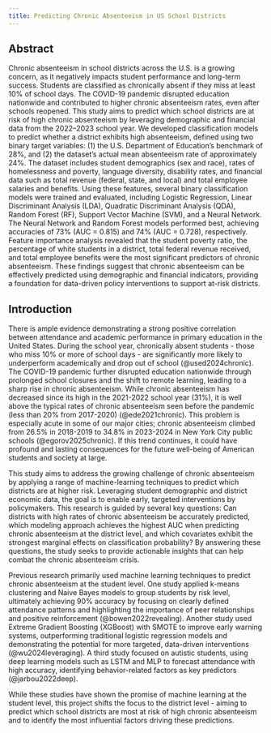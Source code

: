 ```yaml
---
title: Predicting Chronic Absenteeism in US School Districts
---
```


## Abstract

Chronic absenteeism in school districts across the U.S. is a growing concern, as it negatively impacts student performance and long-term success. Students are classified as chronically absent if they miss at least 10% of school days. The COVID-19 pandemic disrupted education nationwide and contributed to higher chronic absenteeism rates, even after schools reopened. This study aims to predict which school districts are at risk of high chronic absenteeism by leveraging demographic and financial data from the 2022–2023 school year. We developed classification models to predict whether a district exhibits high absenteeism, defined using two binary target variables: (1) the U.S. Department of Education’s benchmark of 28%, and (2) the dataset’s actual mean absenteeism rate of approximately 24%. The dataset includes student demographics (sex and race), rates of homelessness and poverty, language diversity, disability rates, and financial data such as total revenue (federal, state, and local) and total employee salaries and benefits. Using these features, several binary classification models were trained and evaluated, including Logistic Regression, Linear Discriminant Analysis (LDA), Quadratic Discriminant Analysis (QDA), Random Forest (RF), Support Vector Machine (SVM), and a Neural Network. The Neural Network and Random Forest models performed best, achieving accuracies of 73% (AUC = 0.815) and 74% (AUC = 0.728), respectively. Feature importance analysis revealed that the student poverty ratio, the percentage of white students in a district, total federal revenue received, and total employee benefits were the most significant predictors of chronic absenteeism. These findings suggest that chronic absenteeism can be effectively predicted using demographic and financial indicators, providing a foundation for data-driven policy interventions to support at-risk districts.

## Introduction

There is ample evidence demonstrating a strong positive correlation between attendance and academic performance in primary education in the United States. During the school year, chronically absent students - those who miss 10% or more of school days - are significantly more likely to underperform academically and drop out of school (@used2024chronic). The COVID-19 pandemic further disrupted education nationwide through prolonged school closures and the shift to remote learning, leading to a sharp rise in chronic absenteeism. While chronic absenteeism has decreased since its high in the 2021-2022 school year (31%), it is well above the typical rates of chronic absenteeism seen before the pandemic (less than 20% from 2017-2020) (@ede2021chronic). This problem is especially acute in some of our major cities; chronic absenteeism climbed from 26.5% in 2018-2019 to 34.8% in 2023-2024 in New York City public schools (@egorov2025chronic). If this trend continues, it could have profound and lasting consequences for the future well-being of American students and society at large.

This study aims to address the growing challenge of chronic absenteeism by applying a range of machine-learning techniques to predict which districts are at higher risk. Leveraging student demographic and district economic data, the goal is to enable early, targeted interventions by policymakers. This research is guided by several key questions: Can districts with high rates of chronic absenteeism be accurately predicted, which modeling approach achieves the highest AUC when predicting chronic absenteeism at the district level, and which covariates exhibit the strongest marginal effects on classification probability? By answering these questions, the study seeks to provide actionable insights that can help combat the chronic absenteeism crisis.

Previous research primarily used machine learning techniques to predict chronic absenteeism at the student level. One study applied k-means clustering and Naive Bayes models to group students by risk level, ultimately achieving 90% accuracy by focusing on clearly defined attendance patterns and highlighting the importance of peer relationships and positive reinforcement (@bowen2022revealing). Another study used Extreme Gradient Boosting (XGBoost) with SMOTE to improve early warning systems, outperforming traditional logistic regression models and demonstrating the potential for more targeted, data-driven interventions (@wu2024leveraging). A third study focused on autistic students, using deep learning models such as LSTM and MLP to forecast attendance with high accuracy, identifying behavior-related factors as key predictors (@jarbou2022deep).

While these studies have shown the promise of machine learning at the student level, this project shifts the focus to the district level - aiming to predict which school districts are most at risk of high chronic absenteeism and to identify the most influential factors driving these predictions.